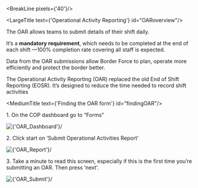 
<div className="govuk-width-container main-height">

<BreakLine pixels={'40'}/>

<div className="grid-row">

<div className="column-one-quarter">

<SubNavigation navItems={navItems} isHelp={true}/>

</div>

<div className="column-five-eighths">

<LargeTitle text={'Operational Activity Reporting'} id="OARoverview"/>

The OAR allows teams to submit details of their shift daily.

It’s a **mandatory requirement**, which needs to be completed at the end of each shift —100% completion rate covering all staff is expected.

Data from the OAR submissions allow Border Force to plan, operate more efficiently and protect the border better.

The Operational Activity Reporting (OAR) replaced the old End of Shift Reporting (EOSR). It’s designed to reduce the time needed to record shift activities





<MediumTitle text={'Finding the OAR form'} id="findingOAR"/>

<p> <span class="big-number">1.</span>  On the COP dashboard go to “Forms”</p>

<div style={{marginBottom: "20px"}}>
    <Image source={'/images/help/FindingOAR/dashboard.png'} alt={'OAR_Dashboard'}/>
</div>

<p> <span class="big-number">2.</span>  Click start on ‘Submit Operational Activities Report’</p>

<div style={{marginBottom: "20px"}}>
    <Image source={'/images/help/FindingOAR/report.png'} alt={'OAR_Report'}/>
</div>

<p> <span class="big-number">3.</span>  Take a minute to read this screen, especially if this is the first time you’re submitting an OAR. Then press ‘next’.</p>

<div style={{marginBottom: "20px"}}>
    <Image source={'/images/help/FindingOAR/submit.png'} alt={'OAR_Submit'}/>
</div>

</div>
</div>
</div>